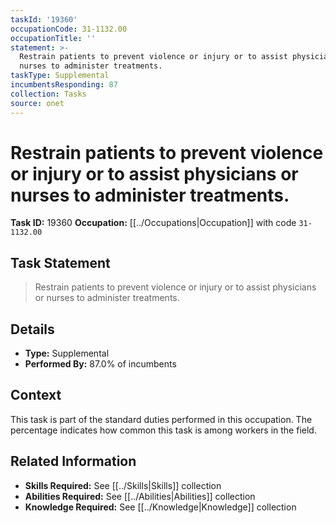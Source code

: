 ```yaml
---
taskId: '19360'
occupationCode: 31-1132.00
occupationTitle: ''
statement: >-
  Restrain patients to prevent violence or injury or to assist physicians or
  nurses to administer treatments.
taskType: Supplemental
incumbentsResponding: 87
collection: Tasks
source: onet
---
```

# Restrain patients to prevent violence or injury or to assist physicians or nurses to administer treatments.

**Task ID:** 19360
**Occupation:** [[../Occupations|Occupation]] with code `31-1132.00`

## Task Statement

> Restrain patients to prevent violence or injury or to assist physicians or nurses to administer treatments.

## Details

- **Type:** Supplemental
- **Performed By:** 87.0% of incumbents

## Context

This task is part of the standard duties performed in this occupation. The percentage indicates how common this task is among workers in the field.

## Related Information

- **Skills Required:** See [[../Skills|Skills]] collection
- **Abilities Required:** See [[../Abilities|Abilities]] collection
- **Knowledge Required:** See [[../Knowledge|Knowledge]] collection
